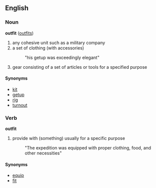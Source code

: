 ==English==

===Noun===
'''outfit'''  ([[outfits]])
#any cohesive unit such as a military company 
#a set of clothing (with accessories)
#: "his getup was exceedingly elegant"
#gear consisting of a set of articles or tools for a specified purpose

====Synonyms====
*[[kit]]
*[[getup]]
*[[rig]]
*[[turnout]]

===Verb===
'''outfit'''
#provide with (something) usually for a specific purpose
#: "The expedition was equipped with proper clothing, food, and other necessities"

====Synonyms====
*[[equip]]
*[[fit]]